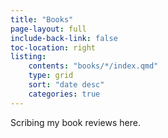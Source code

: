 ```yaml
---
title: "Books"
page-layout: full
include-back-link: false
toc-location: right
listing:
    contents: "books/*/index.qmd"
    type: grid
    sort: "date desc"
    categories: true
---
```


Scribing my book reviews here.\

